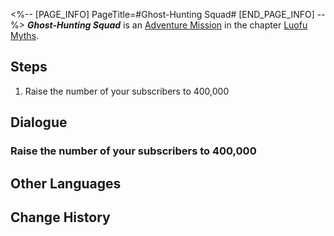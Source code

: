 <%-- [PAGE_INFO]
PageTitle=#Ghost-Hunting Squad#
[END_PAGE_INFO] --%>
{{Stub|Dialogue.}}
{{Mission Infobox
|id            = 8015197
|title         = 
|image         = <!--Mission Ghost-Hunting Squad.png-->
|type          = Adventure
|event_name    = 
|chapter       = Luofu Myths
|requirements  = Reach phase 3 in [[A Foxian Tale of the Haunted]]
|summary       = <!--official mission summary from Fate's Atlas-->
|characters    = Trailblazer
|startLocation = [[<!--starting world-->]] - [[<!--starting area-->]]
|world         = <!--starting world-->
|area          = <!--starting area-->
|prev          = 
|next          = 
|exp           = 
|credits       = 
|stellarJade   = 
|other         = 
}}
'''''Ghost-Hunting Squad''''' is an [[Adventure Mission]] in the chapter [[Luofu Myths]].

==Steps==
# Raise the number of your subscribers to 400,000

<!--
==Gameplay Notes==

--><!--
==Trial Character==

-->
==Dialogue==
{{Stub Dialogue}}
===Raise the number of your subscribers to 400,000===
{{Mission Description|type=adventure|location=<!--to be added-->|Ghostly Grove, once a modest gathering website for supernatural enthusiasts, has now become a thriving community where denizens of the Luofu Xianzhou exchange tales and rumors.<br />Try to expand your sphere of influence, as this not only helps you get the information you need, but also allows you to operate openly in the name of the respected ghost-hunting squad.}}
{{Dialogue Start}}
:{{tx}}
{{Dialogue End}}

==Other Languages==
{{Other Languages
|en   = Ghost-Hunting Squad
|zhs  = 捉鬼小队
|zht  = 捉鬼小隊
|ja   = 怪異退治隊
|ko   = 요괴 퇴치팀
|es   = Brigada cazafantasmas
|fr   = Brigade de chasse aux fantômes
|ru   = Охотники за привидениями
|th   = หน่วยล่าท้าผี
|vi   = Biệt Đội Bắt Ma
|de   = Geisterjägertrupp
|id   = Tim Pemburu Hantu
|pt   = Esquadrão Caça-Fantasmas
}}

==Change History==
{{Change History|1.5}}
